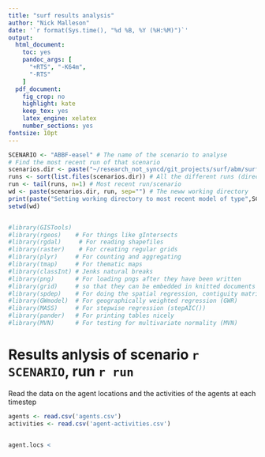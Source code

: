 ```yaml
---
title: "surf results analysis"
author: "Nick Malleson"
date: '`r format(Sys.time(), "%d %B, %Y (%H:%M)")`'
output:
  html_document: 
    toc: yes
    pandoc_args: [
      "+RTS", "-K64m",
      "-RTS"
    ]
  pdf_document:
    fig_crop: no
    highlight: kate
    keep_tex: yes
    latex_engine: xelatex
    number_sections: yes
fontsize: 10pt
---
```


```r

SCENARIO <- "ABBF-easel" # The name of the scenario to analyse
# Find the most recent run of that scenario
scenarios.dir <- paste("~/research_not_syncd/git_projects/surf/abm/surf-abm/out/",SCENARIO,"/",sep="")
runs <- sort(list.files(scenarios.dir)) # All the different runs (directories)
run <- tail(runs, n=1) # Most recent run/scenario
wd <- paste(scenarios.dir, run, sep="") # The neww working directory
print(paste("Setting working directory to most recent model of type",SCENARIO,":",wd))
setwd(wd)


#library(GISTools)
#library(rgeos)    # For things like gIntersects
#library(rgdal)     # For reading shapefiles
#library(raster)    # For creating regular grids
#library(plyr)     # For counting and aggregating
#library(tmap)     # For thematic maps
#library(classInt) # Jenks natural breaks
#library(png)      # For loading pngs after they have been written
#library(grid)     # so that they can be embedded in knitted documents
#library(spdep)    # For doing the spatial regression, contiguity matrices, etc.
#library(GWmodel)  # For geographically weighted regression (GWR)
#library(MASS)     # For stepwise regression (stepAIC())
#library(pander)   # For printing tables nicely
#library(MVN)      # For testing for multivariate normality (MVN)

```

# Results anlysis of scenario `r SCENARIO`, run `r run`

Read the data on the agent locations and the activities of the agents at each timestep
```r
agents <- read.csv('agents.csv')
activities <- read.csv('agent-activities.csv')
```


```r


```

```r

agent.locs <

```








